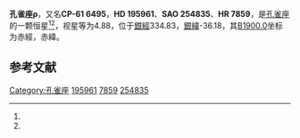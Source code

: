 {{Starbox begin
| name = 孔雀座ρ
}}
{{Starbox observe
| epoch = [[J2000.0|J2000.0]]
| constell = [[孔雀座|孔雀座]]<ref name=SIMBAD>{{cite web
 | url=http://simbad.u-strasbg.fr/simbad/sim-id?Ident=HR+7859
 | title =Pulsating variable Star
 | publisher=Centre de Données astronomiques de Strasbourg
 | work=SIMBAD
 | accessdate=2012-07-13}}</ref><ref name=DATA>{{cite web
 | url=http://vizier.u-strasbg.fr/viz-bin/VizieR-5?-out.add=.&-source=5050&-corr=PK=HR&-out.max=9999&HR=7859
 | title =VizieR Detailed Page
 | accessdate=2012-07-13}}</ref>
| 星官 = 
| ra = {{RA|20|37|35.3}}<ref name=SIMBAD /><ref name=DATA />
| dec = {{DEC|-61|31|48}}<ref name=SIMBAD /><ref name=DATA />
| appmag_v = 4.88<ref name=SIMBAD /><ref name=DATA />
}}
{{Starbox character
| class = F5Del Del<ref name=SIMBAD /><ref name=DATA />
| b-v = 0.43<ref name=SIMBAD /><ref name=DATA />
| u-b = 0.19<ref name=SIMBAD /><ref name=DATA />
| r-i = <ref name=SIMBAD /><ref name=DATA />
| variable = 
}}
{{Starbox astrometry
| radial_v = 0.19
| prop_mo_ra = 8
| parallax = 0.003
| p_error = 
}}
{{Starbox catalog
| names =CP-61 6495，[[SAO星表|SAO]] 254835，[[HD星表|HD]] 195961，[[HR星表|HR]] 7859}}
{{Starbox reference |Simbad=HR+7859}}
{{Starbox end}}

'''孔雀座ρ'''，又名'''CP-61 6495'''，'''HD 195961'''、'''SAO 254835'''、'''HR 7859'''，是[[孔雀座|孔雀座]]的一颗恒星<ref name=SIMBAD /><ref name=DATA />，视星等为4.88，位于[[銀道座標系|銀經]]334.83，[[銀道座標系|銀緯]]-36.18，其[[B1900.0|B1900.0]]坐标为赤經{{RA|20|29|12.4}}，赤緯{{DEC|-61|-36.18|24}}。

== 参考文献 ==
{{reflist}}

{{star-stub}}

{{孔雀座恒星}}
[[Category:孔雀座|Category:孔雀座]]
[[Category:HD和HDE天體|195961]]
[[Category:HR天體|7859]]
[[Category:SAO天體|254835]]